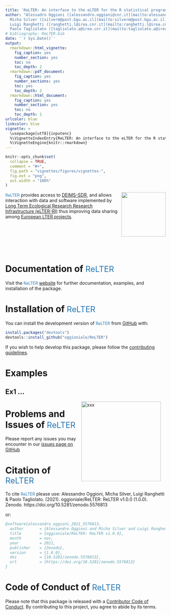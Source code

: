```yaml
---
title: 'ReLTER: An interface to the eLTER for the R statistical programming environment - v1.0.0'
author: "Alessadro Oggioni ([alessandro.oggioni@cnr.it](mailto:alessandro.oggioni@cnr.it)),
  Micha Silver ([silverm@post.bgu.ac.il](mailto:silverm@post.bgu.ac.il)),
  Luigi Ranghetti ([ranghetti.l@irea.cnr.it](mailto:ranghetti.l@irea.cnr.it)),
  Paolo Tagliolato ([tagliolato.a@irea.cnr.it](mailto:tagliolato.a@irea.cnr.it))"
# bibliography: ReLTER.bib
date: '`r Sys.Date()`'
output:
  rmarkdown::html_vignette:
    fig_caption: yes
    number_section: yes
    toc: no
    toc_depth: 2
  rmarkdown::pdf_document:
    fig_caption: yes
    number_sections: yes
    toc: yes
    toc_depth: 2
  rmarkdown::html_document:
    fig_caption: yes
    number_section: yes
    toc: no
    toc_depth: 1
urlcolor: blue
linkcolor: blue
vignette: >
  \usepackage[utf8]{inputenc}
  %\VignetteIndexEntry{ReLTER: An interface to the eLTER for the R statistical programming environment - v1.0.0}
  %\VignetteEngine{knitr::rmarkdown}
---
```


```r
knitr::opts_chunk$set(
  collapse = TRUE,
  comment = "#>",
  fig.path = "vignettes/figures/vignettes-",
  fig.ext = "png",
  out.width = "100%"
)
```
<img src='../man/figures/logo.png' align="right" height="139" />

<span style="color:#2878B3;font-size:90%;font-weight:normal;">ReLTER</span> provides access to [DEIMS-SDR](https://deims.org/), and allows interaction with data and software implemented by [Long Term Ecological Research Research Infrastructure (eLTER-RI)](https://elter-ri.eu) thus improving data sharing among [European LTER projects](https://elter-ri.eu/projects).

<br>
<br>
<br>
<br>
<br>

# Documentation of <span style="color:#2878B3;font-size:90%;font-weight:normal;">ReLTER</span>

Visit the <span style="color:#2878B3;font-size:90%;font-weight:normal;">ReLTER</span> [website](https://oggioniale.github.io/ReLTER/) for further documentation, examples, and installation of the package.

# Installation of <span style="color:#2878B3;font-size:90%;font-weight:normal;">ReLTER</span>

You can install the development version of <span style="color:#2878B3;font-size:90%;font-weight:normal;">ReLTER</span> from [GitHub](https://github.com/oggioniale/ReLTER) with:

```r
install.packages("devtools")
devtools::install_github("oggioniale/ReLTER")
```
If you wish to help develop this package, please follow the [contributing guidelines](https://oggioniale.github.io/ReLTER/CONTRIBUTING.html).

# Examples

## Ex1 ...
<img alt="xxx" width="250" style="padding: 0 15px; float: right;"/>

# Problems and Issues of <span style="color:#2878B3;font-size:90%;font-weight:normal;">ReLTER</span>

Please report any issues you may encounter in our [issues page on GitHub](https://github.com/oggioniale/ReLTER/issues)

# Citation of <span style="color:#2878B3;font-size:90%;font-weight:normal;">ReLTER</span>

To cite <span style="color:#2878B3;font-size:90%;font-weight:normal;">ReLTER</span> please use:
Alessandro Oggioni, Micha Silver, Luigi Ranghetti & Paolo Tagliolato. (2021). oggioniale/ReLTER: ReLTER v1.0.0 (1.0.0). Zenodo. https://doi.org/10.5281/zenodo.5576813

or:

``` bibtex
@software{alessandro_oggioni_2021_5576813,
  author       = {Alessandro Oggioni and Micha Silver and Luigi Ranghetti and Paolo Tagliolato},
  title        = {oggioniale/ReLTER: ReLTER v1.0.0},
  month        = nov,
  year         = 2021,
  publisher    = {Zenodo},
  version      = {1.0.0},
  doi          = {10.5281/zenodo.5576813},
  url          = {https://doi.org/10.5281/zenodo.5576813}
}
```

# Code of Conduct of <span style="color:#2878B3;font-size:90%;font-weight:normal;">ReLTER</span>

Please note that this package is released with a [Contributor Code of Conduct](https://ropensci.org/code-of-conduct/). By contributing to this project, you agree to abide by its terms.
